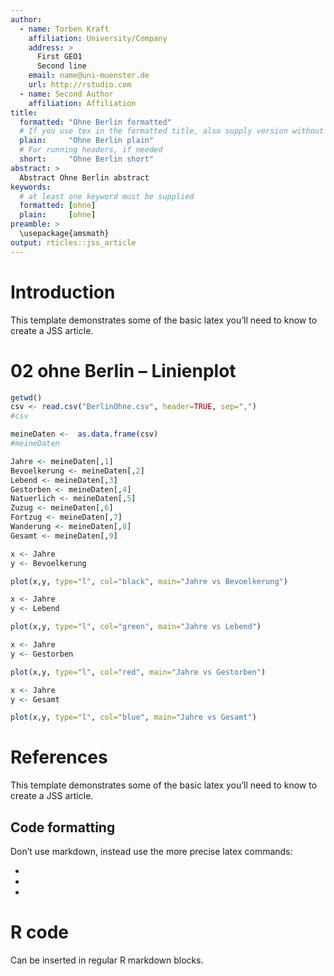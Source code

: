```yaml
---
author:
  - name: Torben Kraft
    affiliation: University/Company
    address: >
      First GEO1
      Second line
    email: name@uni-muenster.de
    url: http://rstudio.com
  - name: Second Author
    affiliation: Affiliation
title:
  formatted: "Ohne Berlin formatted"
  # If you use tex in the formatted title, also supply version without
  plain:     "Ohne Berlin plain"
  # For running headers, if needed
  short:     "Ohne Berlin short"
abstract: >
  Abstract Ohne Berlin abstract
keywords:
  # at least one keyword must be supplied
  formatted: [ohne]
  plain:     [ohne]
preamble: >
  \usepackage{amsmath}
output: rticles::jss_article
---
```


# Introduction

This template demonstrates some of the basic latex you'll need to know to create a JSS article.

# 02 ohne Berlin -- Linienplot

```r
getwd()
csv <- read.csv("BerlinOhne.csv", header=TRUE, sep=",")
#csv

meineDaten <-  as.data.frame(csv)
#meineDaten

Jahre <- meineDaten[,1]
Bevoelkerung <- meineDaten[,2]
Lebend <- meineDaten[,3]
Gestorben <- meineDaten[,4]
Natuerlich <- meineDaten[,5]
Zuzug <- meineDaten[,6]
Fortzug <- meineDaten[,7]
Wanderung <- meineDaten[,8]
Gesamt <- meineDaten[,9]

```
```r
x <- Jahre
y <- Bevoelkerung

plot(x,y, type="l", col="black", main="Jahre vs Bevoelkerung")
```
```r
x <- Jahre
y <- Lebend

plot(x,y, type="l", col="green", main="Jahre vs Lebend")
```
```r
x <- Jahre
y <- Gestorben

plot(x,y, type="l", col="red", main="Jahre vs Gestorben")
```
```r
x <- Jahre
y <- Gesamt

plot(x,y, type="l", col="blue", main="Jahre vs Gesamt")
```


# References

This template demonstrates some of the basic latex you'll need to know to create a JSS article.

## Code formatting

Don't use markdown, instead use the more precise latex commands:

* \proglang{Java}
* \pkg{plyr}
* \code{print("abc")}

# R code

Can be inserted in regular R markdown blocks.
